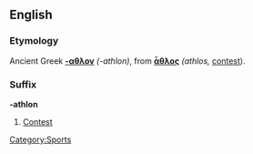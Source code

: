 ==English==
===Etymology===
Ancient Greek '''[[-αθλον]]''' ''(-athlon)'', from '''[[ἆθλος]]''' ''(athlos,'' [[contest]]). 

===Suffix===
'''-athlon'''
#[[contest|Contest]]

[[Category:Sports]]